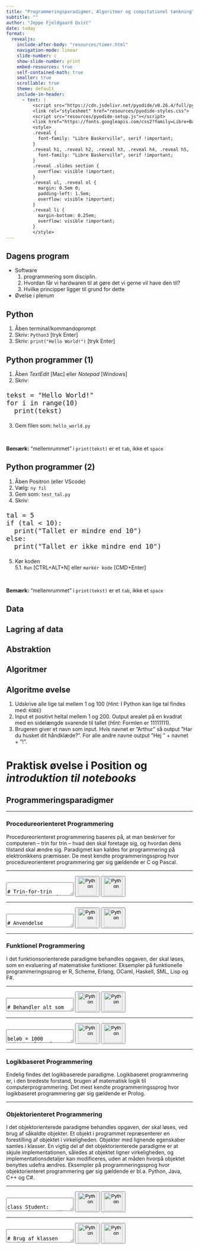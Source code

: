 ```yaml
---
title: "Programmeringsparadigmer, Algoritmer og compitationel tænkning"
subtitle: ""
author: "Jeppe Fjeldgaard Qvist"
date: today
format: 
  revealjs:
    include-after-body: "resources/timer.html"
    navigation-mode: linear
    slide-number: c
    show-slide-number: print
    embed-resources: true
    self-contained-math: true
    smaller: true
    scrollable: true
    theme: default
    include-in-header: 
      - text: |
          <script src="https://cdn.jsdelivr.net/pyodide/v0.26.4/full/pyodide.js"></script>
          <link rel="stylesheet" href="resources/pyodide-styles.css">
          <script src="resources/pyodide-setup.js"></script>
          <link href="https://fonts.googleapis.com/css2?family=Libre+Baskerville:ital,wght@0,400;0,700;1,400&display=swap" rel="stylesheet">
          <style>
          .reveal {
            font-family: "Libre Baskerville", serif !important;
          }
          .reveal h1, .reveal h2, .reveal h3, .reveal h4, .reveal h5, .reveal h6 {
            font-family: "Libre Baskerville", serif !important;
          }
          .reveal .slides section {
            overflow: visible !important;
          }
          .reveal ul, .reveal ol {
            margin: 0.5em 0;
            padding-left: 1.5em;
            overflow: visible !important;
          }
          .reveal li {
            margin-bottom: 0.25em;
            overflow: visible !important;
          }
          </style>
---
```


## Dagens program

* Software    
  1. programmering som disciplin. 
  2. Hvordan får vi hardwaren til at gøre det vi gerne vil have den til? 
  3. Hvilke principper ligger til grund for dette

* Øvelse i plenum 

## Python 

1. Åben terminal/kommandoprompt 
2. Skriv: `Python3` [tryk Enter]
3. Skriv: `print("Hello World!")` [tryk Enter]

## Python programmer (1)

1. Åben *TextEdit* [Mac] eller *Notepad* [Windows]
2. Skriv: 

::: {style="font-size: 1.5em;"}
```
tekst = "Hello World!"
for i in range(10)
  print(tekst)
```
:::

3. Gem filen som: `hello_world.py`

<br>

::: {.aside}
**Bemærk:** "mellemrummet" i ` print(tekst)` er et `tab`, ikke et `space`
:::

## Python programmer (2)

1. Åben Positron (eller VScode)
2. Vælg: `ny fil`
3. Gem som: `test_tal.py`
4. Skriv: 

::: {style="font-size: 1.5em;"}
```
tal = 5
if (tal < 10):
  print("Tallet er mindre end 10")
else: 
  print("Tallet er ikke mindre end 10")
```
:::

5. Kør koden    
  5.1. `Run` [CTRL+ALT+N] eller `markér kode` [CMD+Enter]

<br>

::: {.aside}
**Bemærk:** "mellemrummet" i ` print(tekst)` er et `tab`, ikke et `space`
:::

## Data

## Lagring af data 

## Abstraktion 

## Algoritmer 

## Algoritme øvelse 

1. Udskrive alle lige tal mellem 1 og 100 (*Hint:* I Python kan lige tal findes med: `KODE`)
2. Input et positivt heltal mellem 1 og 200. Output arealet på en kvadrat med en sidelængde svarende til tallet (*Hint:* Formlen er $11111111$).
3. Brugeren giver et navn som input. Hvis navnet er ”Arthur” så output ”Har du husket dit håndklæde?”. For alle andre navne output ”Hej ” + navnet + ”!”. 

# Praktisk øvelse i Position og *introduktion til notebooks*

## Programmeringsparadigmer 

---

### Procedureorienteret Programmering

Procedureorienteret programmering baseres på, at man beskriver for computeren – trin for trin – hvad den skal foretage sig, og hvordan dens tilstand skal ændre sig. Paradigmet kan kaldes for programmering på elektronikkens præmisser. De mest kendte programmeringssprog hvor procedureorienteret programmering gør sig gældende er C og Pascal.

---

<div class="code-container">
<div class="code-input">
<textarea class="python-editor" id="code1.1">
      
# Trin-for-trin instruktioner med globale variabler

balance = 1000  # Global tilstand

def deposit(amount):
    global balance
    balance = balance + amount
    print(f"Indsat: {amount}kr. Ny saldo: {balance}kr")

def withdraw(amount):
    global balance
    if balance >= amount:
        balance = balance - amount
        print(f"Hævet: {amount}kr. Ny saldo: {balance}kr")
    else:
        print("Ikke nok penge!")

</textarea>
<button class="run-button" onclick="runPython(document.getElementById('code1.1').value, 'output1.1')">
  <img src="resources/python-file.png" alt="Python" style="height: 50px;">
</button>
<button class="reset-button" onclick="resetPythonGlobals()">
  <img src="resources/dust.png" alt="Python" style="height: 50px;">
</button>
</div>
<div class="code-output" id="output1.1"></div>
</div>

---

<div class="code-container">
<div class="code-input">
<textarea class="python-editor" id="code1.2">
      
# Anvendelse

deposit(500)
withdraw(200)
print(f"Slutsaldo: {balance}kr")

</textarea>
<button class="run-button" onclick="runPython(document.getElementById('code1.2').value, 'output1.2')">
  <img src="resources/python-file.png" alt="Python" style="height: 50px;">
</button>
<button class="reset-button" onclick="resetPythonGlobals()">
  <img src="resources/dust.png" alt="Python" style="height: 50px;">
</button>
</div>
<div class="code-output" id="output1.2"></div>
</div>

---

### Funktionel Programmering

I det funktionsorienterede paradigme behandles opgaven, der skal løses, som en evaluering af matematiske funktioner. Eksempler på funktionelle programmeringssprog er R, Scheme, Erlang, OCaml, Haskell, SML, Lisp og F#.

---

<div class="code-container">
<div class="code-input">
<textarea class="python-editor" id="code1.3">
      
# Behandler alt som matematiske funktioner

def add_interest(balance, rate):
    """Ren funktion - samme input giver altid samme output"""
    return balance * (1 + rate)

def calculate_compound_interest(principal, rate, years):
    """Funktionel tilgang med rekursion"""
    if years == 0:
        return principal
    else:
        return calculate_compound_interest(add_interest(principal, rate), rate, years - 1)

</textarea>
<button class="run-button" onclick="runPython(document.getElementById('code1.3').value, 'output1.3')">
  <img src="resources/python-file.png" alt="Python" style="height: 50px;">
</button>
<button class="reset-button" onclick="resetPythonGlobals()">
  <img src="resources/dust.png" alt="Python" style="height: 50px;">
</button>
</div>
<div class="code-output" id="output1.3"></div>
</div>

---

<div class="code-container">
<div class="code-input">
<textarea class="python-editor" id="code1.4">

beløb = 1000
print("Beløb efter 10 års rentes rente:", calculate_compound_interest(beløb, 0.05, 10))

</textarea>
<button class="run-button" onclick="runPython(document.getElementById('code1.4').value, 'output1.4')">
  <img src="resources/python-file.png" alt="Python" style="height: 50px;">
</button>
<button class="reset-button" onclick="resetPythonGlobals()">
  <img src="resources/dust.png" alt="Python" style="height: 50px;">
</button>
</div>
<div class="code-output" id="output1.4"></div>
</div>

---

### Logikbaseret Programmering

Endelig findes det logikbaserede paradigme. Logikbaseret programmering er, i den bredeste forstand, brugen af matematisk logik til computerprogrammering. Det mest kendte programmeringssprog hvor logikbaseret programmering gør sig gældende er Prolog.

---

### Objektorienteret Programmering

I det objektorienterede paradigme behandles opgaven, der skal løses, ved brug af såkaldte objekter. Et objekt i programmet repræsenterer en forestilling af objektet i virkeligheden. Objekter med lignende egenskaber samles i klasser. En vigtig del af det objektorienterede paradigme er at skjule implementationen, således at objektet ligner virkeligheden, og implementationsdetaljer kan modificeres, uden at måden hvorpå objektet benyttes udefra ændres. Eksempler på programmeringssprog hvor objektorienteret programmering gør sig gældende er bl.a. Python, Java, C++ og C#.

---

<div class="code-container">
<div class="code-input">
<textarea class="python-editor" id="code1.5">

class Student:
    # Klasse-attribut (deles af alle objekter)
    school_name = "Aalborg Universitet"
    
    def __init__(self, name, student_id, major):
        # Instance-attributter (unikke for hvert objekt)
        self.name = name
        self.student_id = student_id
        self.major = major
        self.grades = []
    
    # Instance-metoder
    def add_grade(self, course, grade):
        self.grades.append({"course": course, "grade": grade})
        print(f"{self.name} fik karakter {grade} i {course}")
    
    def calculate_gpa(self):
        if not self.grades:
            return 0
        total = sum(grade["grade"] for grade in self.grades)
        return total / len(self.grades)

</textarea>
<button class="run-button" onclick="runPython(document.getElementById('code1.5').value, 'output1.5')">
  <img src="resources/python-file.png" alt="Python" style="height: 50px;">
</button>
<button class="reset-button" onclick="resetPythonGlobals()">
  <img src="resources/dust.png" alt="Python" style="height: 50px;">
</button>
</div>
<div class="code-output" id="output1.5"></div>
</div>

---

<div class="code-container">
<div class="code-input">
<textarea class="python-editor" id="code1.6">

# Brug af klassen
student1 = Student("Anna Hansen", "20230001", "Datalogi")
student2 = Student("Lars Nielsen", "20230002", "Økonomi")

student1.add_grade("Python Programmering", 12)
student1.add_grade("Matematik", 10)
student1.add_grade("Organisatorisk-teori", 4)
student1.add_grade("Videnskabsteori", 2)

print(f"{student1.name}s karaktergennemsnit er: {student1.calculate_gpa():.1f}")

</textarea>
<button class="run-button" onclick="runPython(document.getElementById('code1.6').value, 'output1.6')">
  <img src="resources/python-file.png" alt="Python" style="height: 50px;">
</button>
<button class="reset-button" onclick="resetPythonGlobals()">
  <img src="resources/dust.png" alt="Python" style="height: 50px;">
</button>
</div>
<div class="code-output" id="output1.6"></div>
</div>

